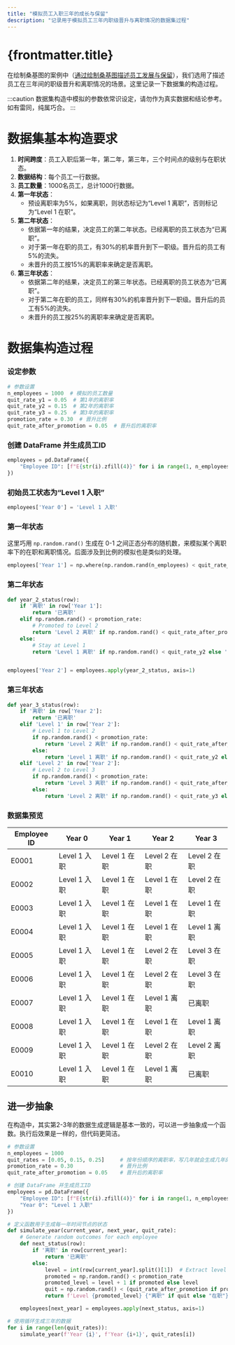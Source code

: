 ```yaml
---
title: "模拟员工入职三年的成长与保留"
description: "记录用于模拟员工三年内职级晋升与离职情况的数据集过程"
---
```


# {frontmatter.title}

在绘制桑基图的案例中（[通过绘制桑基图描述员工发展与保留](../charts/echarts-sankey-chart)），我们选用了描述员工在三年间的职级晋升和离职情况的场景。这里记录一下数据集的构造过程。

:::caution
数据集构造中模拟的参数依常识设定，请勿作为真实数据和结论参考。如有雷同，纯属巧合。
:::

# 数据集基本构造要求

1. **时间跨度**：员工入职后第一年，第二年，第三年，三个时间点的级别与在职状态。
2. **数据结构**：每个员工一行数据。
3. **员工数量**：1000名员工，总计1000行数据。
4. **第一年状态**：
    - 预设离职率为5%，如果离职，则状态标记为“Level 1 离职”，否则标记为“Level 1 在职”。
5. **第二年状态**：
    - 依据第一年的结果，决定员工的第二年状态。已经离职的员工状态为“已离职”。
    - 对于第一年在职的员工，有30%的机率晋升到下一职级。晋升后的员工有5%的流失。
    - 未晋升的员工按15%的离职率来确定是否离职。
6. **第三年状态**：
    - 依据第二年的结果，决定员工的第三年状态。已经离职的员工状态为“已离职”。
    - 对于第二年在职的员工，同样有30%的机率晋升到下一职级。晋升后的员工有5%的流失。
    - 未晋升的员工按25%的离职率来确定是否离职。

# 数据集构造过程


<Steps>

### 设定参数

```python
# 参数设置
n_employees = 1000  # 模拟的员工数量
quit_rate_y1 = 0.05  # 第1年的离职率
quit_rate_y2 = 0.15  # 第2年的离职率
quit_rate_y3 = 0.25  # 第3年的离职率
promotion_rate = 0.30  # 晋升比例
quit_rate_after_promotion = 0.05  # 晋升后的离职率
```

### 创建 DataFrame 并生成员工ID

```python
employees = pd.DataFrame({
    "Employee ID": [f"E{str(i).zfill(4)}" for i in range(1, n_employees + 1)]
})
```

### 初始员工状态为“Level 1 入职”

```python
employees['Year 0'] = 'Level 1 入职'
```

### 第一年状态

这里巧用 `np.random.rand()` 生成在 0-1 之间正态分布的随机数，来模拟某个离职率下的在职和离职情况。后面涉及到比例的模拟也是类似的处理。

```python
employees['Year 1'] = np.where(np.random.rand(n_employees) < quit_rate_y1, 'Level 1 离职', 'Level 1 在职')
```

### 第二年状态

```python
def year_2_status(row):
    if '离职' in row['Year 1']:
        return '已离职'
    elif np.random.rand() < promotion_rate:
        # Promoted to Level 2
        return 'Level 2 离职' if np.random.rand() < quit_rate_after_promotion else 'Level 2 在职'
    else:
        # Stay at Level 1
        return 'Level 1 离职' if np.random.rand() < quit_rate_y2 else 'Level 1 在职'


employees['Year 2'] = employees.apply(year_2_status, axis=1)
```

### 第三年状态

```python
def year_3_status(row):
    if '离职' in row['Year 2']:
        return '已离职'
    elif 'Level 1' in row['Year 2']:
        # Level 1 to Level 2
        if np.random.rand() < promotion_rate:
            return 'Level 2 离职' if np.random.rand() < quit_rate_after_promotion else 'Level 2 在职'
        else:
            return 'Level 1 离职' if np.random.rand() < quit_rate_y2 else 'Level 1 在职'
    elif 'Level 2' in row['Year 2']:
        # Level 2 to Level 3
        if np.random.rand() < promotion_rate:
            return 'Level 3 离职' if np.random.rand() < quit_rate_after_promotion else 'Level 3 在职'
        else:
            return 'Level 2 离职' if np.random.rand() < quit_rate_y3 else 'Level 2 在职'
```

### 数据集预览

| Employee ID | Year 0     | Year 1     | Year 2     | Year 3     |
|-------------|------------|------------|------------|------------|
| E0001       | Level 1 入职 | Level 1 在职 | Level 2 在职 | Level 2 在职 |
| E0002       | Level 1 入职 | Level 1 在职 | Level 1 在职 | Level 2 在职 |
| E0003       | Level 1 入职 | Level 1 在职 | Level 1 在职 | Level 1 在职 |
| E0004       | Level 1 入职 | Level 1 在职 | Level 1 在职 | Level 1 离职 |
| E0005       | Level 1 入职 | Level 1 在职 | Level 2 在职 | Level 3 在职 |
| E0006       | Level 1 入职 | Level 1 在职 | Level 2 在职 | Level 3 在职 |
| E0007       | Level 1 入职 | Level 1 在职 | Level 1 离职 | 已离职        |
| E0008       | Level 1 入职 | Level 1 在职 | Level 1 在职 | Level 1 离职 |
| E0009       | Level 1 入职 | Level 1 在职 | Level 2 在职 | Level 2 离职 |
| E0010       | Level 1 入职 | Level 1 在职 | Level 1 离职 | 已离职        |

</Steps>

## 进一步抽象

在构造中，其实第2-3年的数据生成逻辑是基本一致的，可以进一步抽象成一个函数。执行后效果是一样的，但代码更简洁。

```python
# 参数设置
n_employees = 1000
quit_rates = [0.05, 0.15, 0.25]     # 按年份顺序的离职率，写几年就会生成几年的数据
promotion_rate = 0.30               # 晋升比例
quit_rate_after_promotion = 0.05    # 晋升后的离职率

# 创建 DataFrame 并生成员工ID
employees = pd.DataFrame({
    "Employee ID": [f"E{str(i).zfill(4)}" for i in range(1, n_employees + 1)],
    "Year 0": "Level 1 入职"
})

# 定义函数用于生成每一年时间节点的状态
def simulate_year(current_year, next_year, quit_rate):
    # Generate random outcomes for each employee
    def next_status(row):
        if '离职' in row[current_year]:
            return '已离职'
        else:
            level = int(row[current_year].split()[1])  # Extract level number correctly
            promoted = np.random.rand() < promotion_rate
            promoted_level = level + 1 if promoted else level
            quit = np.random.rand() < (quit_rate_after_promotion if promoted else quit_rate)
            return f'Level {promoted_level} {"离职" if quit else "在职"}'

    employees[next_year] = employees.apply(next_status, axis=1)

# 使用循环生成三年的数据
for i in range(len(quit_rates)):
    simulate_year(f'Year {i}', f'Year {i+1}', quit_rates[i])
```